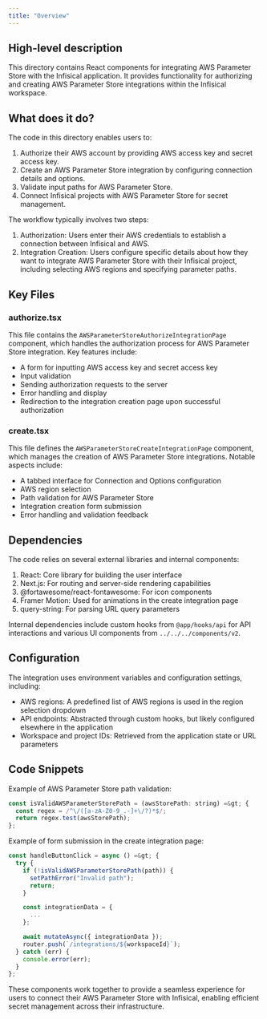 ```yaml
---
title: "Overview"
---
```


## High-level description
This directory contains React components for integrating AWS Parameter Store with the Infisical application. It provides functionality for authorizing and creating AWS Parameter Store integrations within the Infisical workspace.

## What does it do?
The code in this directory enables users to:
1. Authorize their AWS account by providing AWS access key and secret access key.
2. Create an AWS Parameter Store integration by configuring connection details and options.
3. Validate input paths for AWS Parameter Store.
4. Connect Infisical projects with AWS Parameter Store for secret management.

The workflow typically involves two steps:
1. Authorization: Users enter their AWS credentials to establish a connection between Infisical and AWS.
2. Integration Creation: Users configure specific details about how they want to integrate AWS Parameter Store with their Infisical project, including selecting AWS regions and specifying parameter paths.

## Key Files

### authorize.tsx
This file contains the `AWSParameterStoreAuthorizeIntegrationPage` component, which handles the authorization process for AWS Parameter Store integration. Key features include:
- A form for inputting AWS access key and secret access key
- Input validation
- Sending authorization requests to the server
- Error handling and display
- Redirection to the integration creation page upon successful authorization

### create.tsx
This file defines the `AWSParameterStoreCreateIntegrationPage` component, which manages the creation of AWS Parameter Store integrations. Notable aspects include:
- A tabbed interface for Connection and Options configuration
- AWS region selection
- Path validation for AWS Parameter Store
- Integration creation form submission
- Error handling and validation feedback

## Dependencies
The code relies on several external libraries and internal components:

1. React: Core library for building the user interface
2. Next.js: For routing and server-side rendering capabilities
3. @fortawesome/react-fontawesome: For icon components
4. Framer Motion: Used for animations in the create integration page
5. query-string: For parsing URL query parameters

Internal dependencies include custom hooks from `@app/hooks/api` for API interactions and various UI components from `../../../components/v2`.

## Configuration
The integration uses environment variables and configuration settings, including:
- AWS regions: A predefined list of AWS regions is used in the region selection dropdown
- API endpoints: Abstracted through custom hooks, but likely configured elsewhere in the application
- Workspace and project IDs: Retrieved from the application state or URL parameters

## Code Snippets

Example of AWS Parameter Store path validation:

```javascript
const isValidAWSParameterStorePath = (awsStorePath: string) =&gt; {
  const regex = /^\/([a-zA-Z0-9_.-]+\/?)*$/;
  return regex.test(awsStorePath);
};
```

Example of form submission in the create integration page:

```javascript
const handleButtonClick = async () =&gt; {
  try {
    if (!isValidAWSParameterStorePath(path)) {
      setPathError("Invalid path");
      return;
    }

    const integrationData = {
      ...
    };

    await mutateAsync({ integrationData });
    router.push(`/integrations/${workspaceId}`);
  } catch (err) {
    console.error(err);
  }
};
```

These components work together to provide a seamless experience for users to connect their AWS Parameter Store with Infisical, enabling efficient secret management across their infrastructure.